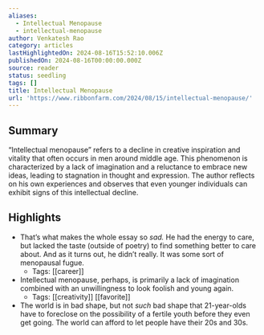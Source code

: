 ```yaml
---
aliases:
  - Intellectual Menopause
  - intellectual-menopause
author: Venkatesh Rao
category: articles
lastHighlightedOn: 2024-08-16T15:52:10.006Z
publishedOn: 2024-08-16T00:00:00.000Z
source: reader
status: seedling
tags: []
title: Intellectual Menopause
url: 'https://www.ribbonfarm.com/2024/08/15/intellectual-menopause/'
---
```

## Summary

“Intellectual menopause” refers to a decline in creative inspiration and vitality that often occurs in men around middle age. This phenomenon is characterized by a lack of imagination and a reluctance to embrace new ideas, leading to stagnation in thought and expression. The author reflects on his own experiences and observes that even younger individuals can exhibit signs of this intellectual decline.

## Highlights

- That’s what makes the whole essay so _sad._ He had the energy to care, but lacked the taste (outside of poetry) to find something better to care about. And as it turns out, he didn’t really. It was some sort of menopausal fugue.
    - Tags: [[career]]
- Intellectual menopause, perhaps, is primarily a lack of imagination combined with an unwillingness to look foolish and young again.
    - Tags: [[creativity]] [[favorite]]
- The world is in bad shape, but not _such_ bad shape that 21-year-olds have to foreclose on the possibility of a fertile youth before they even get going. The world can afford to let people have their 20s and 30s.
